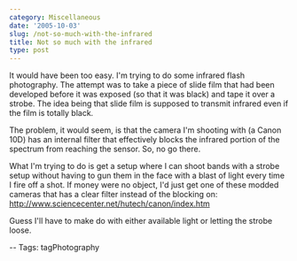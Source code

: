 ```yaml
---
category: Miscellaneous
date: '2005-10-03'
slug: /not-so-much-with-the-infrared
title: Not so much with the infrared
type: post
---
```



It would have been too easy. I'm trying to do some infrared flash
photography. The attempt was to take a piece of slide film that had
been developed before it was exposed (so that it was black) and
tape it over a strobe. The idea being that slide film is supposed
to transmit infrared even if the film is totally black.

The problem, it would seem, is that the camera I'm shooting with (a
Canon 10D) has an internal filter that effectively blocks the
infrared portion of the spectrum from reaching the sensor. So, no
go there.

What I'm trying to do is get a setup where I can shoot bands with a
strobe setup without having to gun them in the face with a blast of
light every time I fire off a shot. If money were no object, I'd
just get one of these modded cameras that has a clear filter
instead of the blocking on:  
http://www.sciencecenter.net/hutech/canon/index.htm

Guess I'll have to make do with either available light or letting
the strobe loose.

-- Tags: tagPhotography